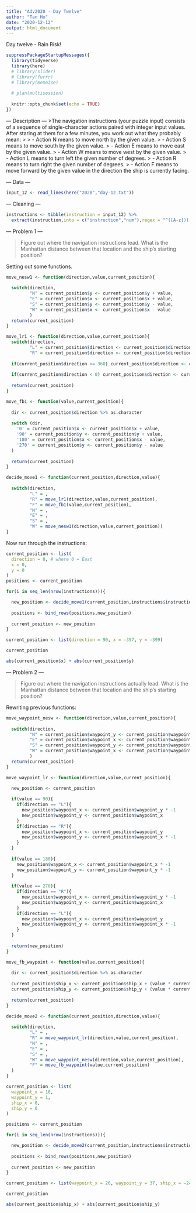 ```yaml
---
title: "Adv2020 - Day Twelve"
author: "Tan Ho"
date: "2020-12-12"
output: html_document
---
```


Day twelve - Rain Risk!

```r
suppressPackageStartupMessages({
  library(tidyverse)
  library(here)
  # library(slider)
  # library(furrr)
  # library(memoise)
  
  # plan(multisession)
  
  knitr::opts_chunk$set(echo = TRUE)
})
```

--- Description ---
>The navigation instructions (your puzzle input) consists of a sequence of single-character actions paired with integer input values. After staring at them for a few minutes, you work out what they probably mean:
>
>    - Action N means to move north by the given value.
>    - Action S means to move south by the given value.
>    - Action E means to move east by the given value.
>    - Action W means to move west by the given value.
>    - Action L means to turn left the given number of degrees.
>    - Action R means to turn right the given number of degrees.
>    - Action F means to move forward by the given value in the direction the ship is currently facing.

--- Data --- 
```r
input_12 <- read_lines(here("2020","day-12.txt"))
```

--- Cleaning ---

```r
instructions <- tibble(instruction = input_12) %>%
  extract(instruction,into = c("instruction","num"),regex = "^([A-z])([0-9]+)",convert = TRUE)

```

--- Problem 1 ---

> Figure out where the navigation instructions lead. What is the Manhattan distance between that location and the ship's starting position?

Setting out some functions.

```r
move_nesw1 <- function(direction,value,current_position){
  
  switch(direction,
         "N" = current_position$y <- current_position$y + value,
         "E" = current_position$x <- current_position$x + value,
         "S" = current_position$y <- current_position$y - value,
         "W" = current_position$x <- current_position$x - value
         )
  return(current_position)
}

move_lr1 <- function(direction,value,current_position){
  switch(direction,
         "L" = current_position$direction <- current_position$direction + value,
         "R" = current_position$direction <- current_position$direction - value)
  
  if(current_position$direction >= 360) current_position$direction <- current_position$direction %% 360
  
  if(current_position$direction < 0) current_position$direction <- current_position$direction + 360
  
  return(current_position)
}

move_fb1 <- function(value,current_position){
  
  dir <- current_position$direction %>% as.character 
  
  switch (dir,
    '0' = current_position$x <- current_position$x + value,
    '90' = current_position$y <- current_position$y + value,
    '180' = current_position$x <- current_position$x - value,
    '270' = current_position$y <- current_position$y - value
  )
  
  return(current_position)
}

decide_move1 <- function(current_position,direction,value){
  
  switch(direction,
         "L" = ,
         "R" = move_lr1(direction,value,current_position),
         "F" = move_fb1(value,current_position),
         "N" = ,
         "E" = ,
         "S" = ,
         "W" = move_nesw1(direction,value,current_position))
}
```

Now run through the instructions:

```r
current_position <- list(
  direction = 0, # where 0 = East
  x = 0,
  y = 0
)
positions <- current_position

for(i in seq_len(nrow(instructions))){

  new_position <- decide_move1(current_position,instructions$instruction[[i]],instructions$num[[i]])
  
  positions <- bind_rows(positions,new_position)
  
  current_position <- new_position
}
```
```r
current_position <- list(direction = 90, x = -397, y = -399)
```
```r
current_position

abs(current_position$x) + abs(current_position$y)

```

--- Problem 2 ---

> Figure out where the navigation instructions actually lead. What is the Manhattan distance between that location and the ship's starting position?

Rewriting previous functions:

```r
move_waypoint_nesw <- function(direction,value,current_position){
  
  switch(direction,
         "N" = current_position$waypoint_y <- current_position$waypoint_y + value,
         "E" = current_position$waypoint_x <- current_position$waypoint_x + value,
         "S" = current_position$waypoint_y <- current_position$waypoint_y - value,
         "W" = current_position$waypoint_x <- current_position$waypoint_x - value
         )
  return(current_position)
}

move_waypoint_lr <- function(direction,value,current_position){

  new_position <- current_position
  
  if(value == 90){
    if(direction == "L"){
      new_position$waypoint_x <- current_position$waypoint_y * -1
      new_position$waypoint_y <- current_position$waypoint_x
    }
    if(direction == "R"){
      new_position$waypoint_x <- current_position$waypoint_y 
      new_position$waypoint_y <- current_position$waypoint_x * -1
    }
  }
  
  if(value == 180){
    new_position$waypoint_x <- current_position$waypoint_x * -1
    new_position$waypoint_y <- current_position$waypoint_y * -1
  }
  
  if(value == 270){
    if(direction == "R"){
      new_position$waypoint_x <- current_position$waypoint_y * -1
      new_position$waypoint_y <- current_position$waypoint_x
    }
    if(direction == "L"){
      new_position$waypoint_x <- current_position$waypoint_y 
      new_position$waypoint_y <- current_position$waypoint_x * -1
    }
  }
  
  return(new_position)
}

move_fb_waypoint <- function(value,current_position){
  
  dir <- current_position$direction %>% as.character 
  
  current_position$ship_x <- current_position$ship_x + (value * current_position$waypoint_x)
  current_position$ship_y <- current_position$ship_y + (value * current_position$waypoint_y)
  
  return(current_position)
}

decide_move2 <- function(current_position,direction,value){
  
  switch(direction,
         "L" = ,
         "R" = move_waypoint_lr(direction,value,current_position),
         "N" = ,
         "E" = ,
         "S" = ,
         "W" = move_waypoint_nesw(direction,value,current_position),
         "F" = move_fb_waypoint(value,current_position)
  )
}
```

```r
current_position <- list(
  waypoint_x = 10,
  waypoint_y = 1,
  ship_x = 0,
  ship_y = 0
)

positions <- current_position

for(i in seq_len(nrow(instructions))){

  new_position <- decide_move2(current_position,instructions$instruction[[i]],instructions$num[[i]])
  
  positions <- bind_rows(positions,new_position)
  
  current_position <- new_position
}
```
```r
current_position <- list(waypoint_x = 26, waypoint_y = 37, ship_x = -24417, ship_y = -15029)
```
```r
current_position

abs(current_position$ship_x) + abs(current_position$ship_y)
```
